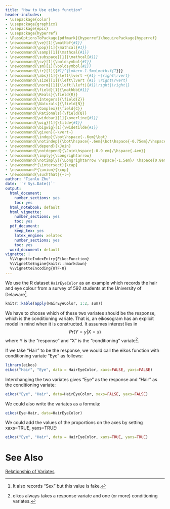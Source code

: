---
title: "How to Use eikos function"
header-includes:
- \usepackage{color}
- \usepackage{graphicx}
- \usepackage{epic}
- \usepackage{hyperref}
- \PassOptionsToPackage{pdfmark}{hyperref}\RequirePackage{hyperref}
- \newcommand{\ve}[1]{\mathbf{#1}}
- \newcommand{\pop}[1]{\mathcal{#1}}
- \newcommand{\samp}[1]{\mathcal{#1}}
- \newcommand{\subspace}[1]{\mathcal{#1}}
- \newcommand{\sv}[1]{\boldsymbol{#1}}
- \newcommand{\sm}[1]{\boldsymbol{#1}}
- \newcommand{\tr}[1]{{#1}^{\mkern-1.5mu\mathsf{T}}}
- \newcommand{\abs}[1]{\left\lvert ~{#1} ~\right\rvert}
- \newcommand{\size}[1]{\left\lvert {#1} \right\rvert}
- \newcommand{\norm}[1]{\left|\left|{#1}\right|\right|}
- \newcommand{\field}[1]{\mathbb{#1}}
- \newcommand{\Reals}{\field{R}}
- \newcommand{\Integers}{\field{Z}}
- \newcommand{\Naturals}{\field{N}}
- \newcommand{\Complex}{\field{C}}
- \newcommand{\Rationals}{\field{Q}}
- \newcommand{\widebar}[1]{\overline{#1}}
- \newcommand{\wig}[1]{\tilde{#1}}
- \newcommand{\bigwig}[1]{\widetilde{#1}}
- \newcommand{\given}{~\vert~}
- \newcommand{\indep}{\bot\hspace{-.6em}\bot}
- \newcommand{\notindep}{\bot\hspace{-.6em}\bot\hspace{-0.75em}/\hspace{.4em}}
- \newcommand{\depend}{\Join}
- \newcommand{\notdepend}{\Join\hspace{-0.9 em}/\hspace{.4em}}
- \newcommand{\imply}{\Longrightarrow}
- \newcommand{\notimply}{\Longrightarrow \hspace{-1.5em}/ \hspace{0.8em}}
- \newcommand*{\intersect}{\cap}
- \newcommand*{\union}{\cup}
- \newcommand{\suchthat}{~:~}
author: "Tianlu Zhu"
date: '`r Sys.Date()`'
output:
  html_document:
    number_sections: yes
    toc: yes
  html_notebook: default
  html_vignette:
    number_sections: yes
    toc: yes
  pdf_document:
    keep_tex: yes
    latex_engine: xelatex
    number_sections: yes
    toc: yes
  word_document: default
vignette: |
  %\VignetteIndexEntry{EikosFunction} 
  %\VignetteEngine{knitr::rmarkdown} 
  %\VignetteEncoding{UTF-8}
---

$\renewcommand{\tr}[1]{{#1}^{\mkern-1.5mu\mathsf{T}}}$
$\renewcommand{\ve}[1]{\mathbf{#1}}$
$\renewcommand{\sv}[1]{\boldsymbol{#1}}$
$\renewcommand{\pop}[1]{\mathcal{#1}}$
$\renewcommand{\samp}[1]{\mathcal{#1}}$
$\renewcommand{\imply}{\Longrightarrow}$
$\renewcommand{\given}{~\vert~}$
$\renewcommand{\suchthat}{~:~}$
$\renewcommand{\widebar}[1]{\overline{#1}}$
$\renewcommand{\wig}[1]{\tilde{#1}}$
$\renewcommand{\bigwig}[1]{\widetilde{#1}}$
$\renewcommand{\field}[1]{\mathbb{#1}}$
$\renewcommand{\Reals}{\field{R}}$
$\renewcommand{\abs}[1]{\left\lvert ~{#1} ~\right\rvert}$
$\renewcommand{\size}[1]{\left\lvert {#1} \right\rvert}$
$\renewcommand{\tr}[1]{{#1}^{\mkern-1.5mu\mathsf{T}}}$
$\renewcommand{\norm}[1]{\left|\left|{#1}\right|\right|}$
$\renewcommand{\intersect}{\cap}$
$\renewcommand{\union}{\cup}$


We use the R dataset `HairEyeColor` as an example which records the hair and eye colour from a survey of 592 students at the University of Delaware^[It also records "Sex" but this value is fake.]. 
  
```{r}
knitr::kable(apply(HairEyeColor, 1:2, sum))
```

  
We have to choose which of these two variates should be the response, which is the conditioning variate. That is, an eikosogram has an explicit model in mind when it is constructed.
It assumes interest lies in
$$Pr(Y = y | X = x)$$
where Y is the "response" and "X" is the "conditioning" variate^[eikos always takes a response variate and one (or more) conditioning variates.].    
  
If we take "Hair" to be the response, we would call the eikos function with conditioning variate
"Eye" as follows:  
```{r, message=FALSE, fig.width=4, fig.height=3}
library(eikos)
eikos("Hair", "Eye", data = HairEyeColor, xaxs=FALSE, yaxs=FALSE)
```

Interchanging the two variates gives "Eye" as the response and "Hair" as the conditioning variate:
```{r, message=FALSE, warning=FALSE, fig.width=4, fig.height=3}
eikos("Eye", "Hair", data=HairEyeColor, xaxs=FALSE, yaxs=FALSE)
```

We could also write the variates as a formula:  
```{r, fig.width=4, fig.height=3}
eikos(Eye~Hair, data=HairEyeColor)
```

We could add the values of the proportions on the axes by setting xaxs=TRUE, yaxs=TRUE:
```{r, message=FALSE, warning=FALSE, fig.width=4, fig.height=3}
eikos("Eye", "Hair", data = HairEyeColor, xaxs=TRUE, yaxs=TRUE)
```


# See Also
[Relationship of Variates](RelationshipofVariates.html)
